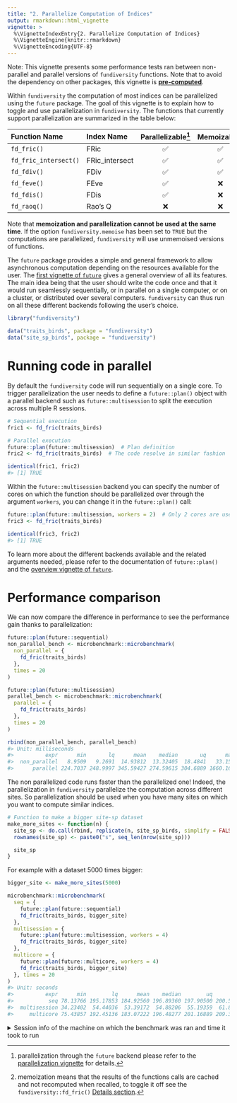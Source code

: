 ```yaml
---
title: "2. Parallelize Computation of Indices"
output: rmarkdown::html_vignette
vignette: >
  %\VignetteIndexEntry{2. Parallelize Computation of Indices}
  %\VignetteEngine{knitr::rmarkdown}
  %\VignetteEncoding{UTF-8}
---
```


<!-- 
# Pre-render with 
knitr::knit("vignettes/_fundiversity_1-parallel.Rmd", output = "vignettes/fundiversity_1-parallel.Rmd")
-->



Note: This vignette presents some performance tests ran between non-parallel and parallel versions of `fundiversity` functions. Note that to avoid the dependency on other packages, this vignette is [**pre-computed**](https://ropensci.org/technotes/2019/12/08/precompute-vignettes/).

Within `fundiversity` the computation of most indices can be parallelized using the `future` package. The goal of this vignette is to explain how to toggle and use parallelization in `fundiversity`. The functions that currently support parallelization are summarized in the table below:


|     Function Name     |   Index Name   | Parallelizable[^1] | Memoizable[^2] |
|:----------------------|:---------------|:------------------:|:--------------:|
| `fd_fric()`           | FRic           | ✅                 |  ✅            |
| `fd_fric_intersect()` | FRic_intersect | ✅                 |  ✅            |
| `fd_fdiv()`           | FDiv           | ✅                 |  ✅            |
| `fd_feve()`           | FEve           | ✅                 |  ❌            |
| `fd_fdis()`           | FDis           | ✅                 |  ❌            |
| `fd_raoq()`           | Rao's Q        | ❌                 |  ❌            |

[^1]: parallelization through the `future` backend please refer to the [parallelization vignette](https://funecology.github.io/fundiversity/articles/fundiversity_1-parallel.html) for details.
[^2]: memoization means that the results of the functions calls are cached and not recomputed when recalled, to toggle it off see the `fundiversity::fd_fric()` [Details section](https://funecology.github.io/fundiversity/reference/fd_fric.html#details).

Note that **memoization and parallelization cannot be used at the same time**. If the option `fundiversity.memoise` has been set to `TRUE` but the computations are parallelized, `fundiversity` will use unmemoised versions of functions.

The `future` package provides a simple and general framework to allow asynchronous computation depending on the resources available for the user. The [first vignette of `future`](https://cran.r-project.org/package=future) gives a general overview of all its features. The main idea being that the user should write the code once and that it would run seamlessly sequentially, or in parallel on a single computer, or on a cluster, or distributed over several computers. `fundiversity` can thus run on all these different backends following the user's choice.


```r
library("fundiversity")

data("traits_birds", package = "fundiversity")
data("site_sp_birds", package = "fundiversity")
```

# Running code in parallel

By default the `fundiversity` code will run sequentially on a single core. To trigger parallelization the user needs to define a `future::plan()` object with a parallel backend such as `future::multisession` to split the execution across multiple R sessions.


```r
# Sequential execution
fric1 <- fd_fric(traits_birds)

# Parallel execution
future::plan(future::multisession)  # Plan definition
fric2 <- fd_fric(traits_birds)  # The code resolve in similar fashion

identical(fric1, fric2)
#> [1] TRUE
```

Within the `future::multisession` backend you can specify the number of cores on which the function should be parallelized over through the argument `workers`, you can change it in the `future::plan()` call:


```r
future::plan(future::multisession, workers = 2)  # Only 2 cores are used
fric3 <- fd_fric(traits_birds)

identical(fric3, fric2)
#> [1] TRUE
```

To learn more about the different backends available and the related arguments needed, please refer to the documentation of `future::plan()` and the [overview vignette of `future`](https://cran.r-project.org/package=future).


# Performance comparison

We can now compare the difference in performance to see the performance gain thanks to parallelization:


```r
future::plan(future::sequential)
non_parallel_bench <- microbenchmark::microbenchmark(
  non_parallel = {
    fd_fric(traits_birds)
  },
  times = 20
)

future::plan(future::multisession)
parallel_bench <- microbenchmark::microbenchmark(
  parallel = {
    fd_fric(traits_birds)
  },
  times = 20
)

rbind(non_parallel_bench, parallel_bench)
#> Unit: milliseconds
#>          expr      min       lq      mean    median       uq      max neval cld
#>  non_parallel   8.9509   9.2691  14.93812  13.32405  18.4841   33.153    20  a 
#>      parallel 224.7037 248.9997 345.59427 274.59615 304.6889 1660.164    20   b
```

The non parallelized code runs faster than the parallelized one! Indeed, the parallelization in `fundiversity` parallelize the computation across different sites. So parallelization should be used when you have many sites on which you want to compute similar indices.


```r
# Function to make a bigger site-sp dataset
make_more_sites <- function(n) {
  site_sp <- do.call(rbind, replicate(n, site_sp_birds, simplify = FALSE))
  rownames(site_sp) <- paste0("s", seq_len(nrow(site_sp)))

  site_sp
}
```

For example with a dataset 5000 times bigger:


```r
bigger_site <- make_more_sites(5000)

microbenchmark::microbenchmark(
  seq = { 
    future::plan(future::sequential) 
    fd_fric(traits_birds, bigger_site) 
  },
  multisession = { 
    future::plan(future::multisession, workers = 4)
    fd_fric(traits_birds, bigger_site) 
  },
  multicore = { 
    future::plan(future::multicore, workers = 4) 
    fd_fric(traits_birds, bigger_site) 
  }, times = 20
)
#> Unit: seconds
#>          expr      min        lq      mean    median        uq       max neval cld
#>           seq 78.13766 195.17853 184.92560 196.89360 197.90500 200.56116    20  a 
#>  multisession 34.23402  54.44036  53.39172  54.88206  55.19359  61.83829    20   b
#>     multicore 75.43857 192.45136 183.07222 196.48277 201.16889 209.39847    20  a
```

<details>
<summary>Session info of the machine on which the benchmark was ran and time it took to run</summary>


```
#>  seconds needed to generate this document: 8443.78 sec elapsed
#> ─ Session info ──────────────────────────────────────────────────────────────────────────────────────────────────────────────────
#>  setting  value
#>  version  R version 4.3.1 (2023-06-16 ucrt)
#>  os       Windows 11 x64 (build 22631)
#>  system   x86_64, mingw32
#>  ui       RStudio
#>  language (EN)
#>  collate  French_France.utf8
#>  ctype    fr_FR.UTF-8
#>  tz       Europe/Paris
#>  date     2024-03-26
#>  rstudio  2023.12.1+402 Ocean Storm (desktop)
#>  pandoc   3.1.1 @ C:/Program Files/RStudio/resources/app/bin/quarto/bin/tools/ (via rmarkdown)
#> 
#> ─ Packages ──────────────────────────────────────────────────────────────────────────────────────────────────────────────────────
#>  ! package        * version    date (UTC) lib source
#>    abind            1.4-5      2016-07-21 [1] CRAN (R 4.3.0)
#>    cachem           1.0.8      2023-05-01 [1] CRAN (R 4.3.1)
#>    cli              3.6.2      2023-12-11 [1] CRAN (R 4.3.2)
#>    cluster          2.1.6      2023-12-01 [1] CRAN (R 4.3.2)
#>    codetools        0.2-19     2023-02-01 [2] CRAN (R 4.3.1)
#>    commonmark       1.9.1      2024-01-30 [1] CRAN (R 4.3.2)
#>    crayon           1.5.2      2022-09-29 [1] CRAN (R 4.3.1)
#>    curl             5.2.1      2024-03-01 [1] CRAN (R 4.3.3)
#>    desc             1.4.3      2023-12-10 [1] CRAN (R 4.3.2)
#>    devtools         2.4.5      2022-10-11 [1] CRAN (R 4.3.2)
#>    digest           0.6.35     2024-03-11 [1] CRAN (R 4.3.3)
#>    ellipsis         0.3.2      2021-04-29 [1] CRAN (R 4.3.1)
#>    evaluate         0.23       2023-11-01 [1] CRAN (R 4.3.2)
#>    fansi            1.0.6      2023-12-08 [1] CRAN (R 4.3.2)
#>    fastmap          1.1.1      2023-02-24 [1] CRAN (R 4.3.1)
#>    fs               1.6.3      2023-07-20 [1] CRAN (R 4.3.1)
#>  P fundiversity   * 1.1.1      2024-01-03 [?] Github (funecology/fundiversity@d11d749)
#>    future           1.33.1     2023-12-22 [1] CRAN (R 4.3.2)
#>    future.apply     1.11.1     2023-12-21 [1] CRAN (R 4.3.2)
#>    geometry         0.4.7      2023-02-03 [1] CRAN (R 4.3.1)
#>    gh               1.4.0      2023-02-22 [1] CRAN (R 4.3.1)
#>    gitcreds         0.1.2      2022-09-08 [1] CRAN (R 4.3.1)
#>    globals          0.16.3     2024-03-08 [1] CRAN (R 4.3.3)
#>    glue             1.7.0      2024-01-09 [1] CRAN (R 4.3.2)
#>    htmltools        0.5.7      2023-11-03 [1] CRAN (R 4.3.2)
#>    htmlwidgets      1.6.4      2023-12-06 [1] CRAN (R 4.3.2)
#>    httpuv           1.6.14     2024-01-26 [1] CRAN (R 4.3.2)
#>    httr2            1.0.0      2023-11-14 [1] CRAN (R 4.3.2)
#>    jsonlite         1.8.8      2023-12-04 [1] CRAN (R 4.3.2)
#>    knitr            1.45       2023-10-30 [1] CRAN (R 4.3.2)
#>    later            1.3.2      2023-12-06 [1] CRAN (R 4.3.2)
#>    lattice          0.22-5     2023-10-24 [1] CRAN (R 4.3.2)
#>    lifecycle        1.0.4      2023-11-07 [1] CRAN (R 4.3.2)
#>    listenv          0.9.1      2024-01-29 [1] CRAN (R 4.3.2)
#>    magic            1.6-1      2022-11-16 [1] CRAN (R 4.3.0)
#>    magrittr         2.0.3      2022-03-30 [1] CRAN (R 4.3.1)
#>    MASS             7.3-60.0.1 2024-01-13 [1] CRAN (R 4.3.2)
#>    Matrix           1.6-5      2024-01-11 [1] CRAN (R 4.3.1)
#>    memoise          2.0.1      2021-11-26 [1] CRAN (R 4.3.1)
#>    mgcv             1.9-1      2023-12-21 [1] CRAN (R 4.3.2)
#>    microbenchmark   1.4.10     2023-04-28 [1] CRAN (R 4.3.3)
#>    mime             0.12       2021-09-28 [1] CRAN (R 4.3.0)
#>    miniUI           0.1.1.1    2018-05-18 [1] CRAN (R 4.3.2)
#>    multcomp         1.4-25     2023-06-20 [1] CRAN (R 4.3.1)
#>    mvtnorm          1.2-4      2023-11-27 [1] CRAN (R 4.3.2)
#>    nlme             3.1-164    2023-11-27 [1] CRAN (R 4.3.2)
#>    parallelly       1.37.1     2024-02-29 [1] CRAN (R 4.3.3)
#>    permute          0.9-7      2022-01-27 [1] CRAN (R 4.3.1)
#>    pillar           1.9.0      2023-03-22 [1] CRAN (R 4.3.1)
#>    pkgbuild         1.4.4      2024-03-17 [1] CRAN (R 4.3.3)
#>    pkgconfig        2.0.3      2019-09-22 [1] CRAN (R 4.3.1)
#>    pkgload          1.3.4      2024-01-16 [1] CRAN (R 4.3.2)
#>    profvis          0.3.8      2023-05-02 [1] CRAN (R 4.3.2)
#>    promises         1.2.1      2023-08-10 [1] CRAN (R 4.3.1)
#>    purrr            1.0.2      2023-08-10 [1] CRAN (R 4.3.1)
#>    R6               2.5.1      2021-08-19 [1] CRAN (R 4.3.1)
#>    rappdirs         0.3.3      2021-01-31 [1] CRAN (R 4.3.1)
#>    Rcpp             1.0.12     2024-01-09 [1] CRAN (R 4.3.2)
#>    remotes          2.5.0      2024-03-17 [1] CRAN (R 4.3.3)
#>    rlang            1.1.3      2024-01-10 [1] CRAN (R 4.3.2)
#>    rmarkdown        2.26       2024-03-05 [1] CRAN (R 4.3.3)
#>    roxygen2         7.3.1      2024-01-22 [1] CRAN (R 4.3.2)
#>    rprojroot        2.0.4      2023-11-05 [1] CRAN (R 4.3.2)
#>    rstudioapi       0.15.0     2023-07-07 [1] CRAN (R 4.3.1)
#>    sandwich         3.1-0      2023-12-11 [1] CRAN (R 4.3.2)
#>    sessioninfo      1.2.2      2021-12-06 [1] CRAN (R 4.3.1)
#>    shiny            1.8.0      2023-11-17 [1] CRAN (R 4.3.2)
#>    stringi          1.8.3      2023-12-11 [1] CRAN (R 4.3.2)
#>    stringr          1.5.1      2023-11-14 [1] CRAN (R 4.3.2)
#>    survival         3.5-8      2024-02-14 [1] CRAN (R 4.3.3)
#>    TH.data          1.1-2      2023-04-17 [1] CRAN (R 4.3.1)
#>    tibble           3.2.1      2023-03-20 [1] CRAN (R 4.3.1)
#>    tictoc           1.2.1      2024-03-18 [1] CRAN (R 4.3.3)
#>    urlchecker       1.0.1      2021-11-30 [1] CRAN (R 4.3.2)
#>    usethis          2.2.3      2024-02-19 [1] CRAN (R 4.3.3)
#>    utf8             1.2.4      2023-10-22 [1] CRAN (R 4.3.2)
#>    vctrs            0.6.5      2023-12-01 [1] CRAN (R 4.3.2)
#>    vegan            2.6-4      2022-10-11 [1] CRAN (R 4.3.1)
#>    withr            3.0.0      2024-01-16 [1] CRAN (R 4.3.2)
#>    xfun             0.42       2024-02-08 [1] CRAN (R 4.3.3)
#>    xml2             1.3.6      2023-12-04 [1] CRAN (R 4.3.2)
#>    xtable           1.8-4      2019-04-21 [1] CRAN (R 4.3.1)
#>    yaml             2.3.8      2023-12-11 [1] CRAN (R 4.3.2)
#>    zoo              1.8-12     2023-04-13 [1] CRAN (R 4.3.1)
#> 
#>  [1] C:/Users/greniem/AppData/Local/R/win-library/4.3
#>  [2] C:/Program Files/R/R-4.3.1/library
#> 
#>  P ── Loaded and on-disk path mismatch.
#> 
#> ─────────────────────────────────────────────────────────────────────────────────────────────────────────────────────────────────
```

</details>
